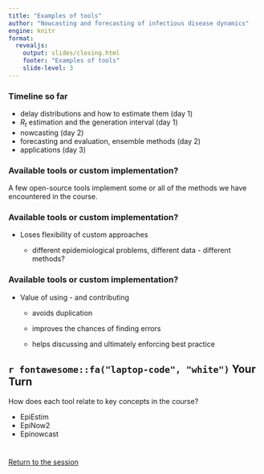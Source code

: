 ```yaml
---
title: "Examples of tools"
author: "Nowcasting and forecasting of infectious disease dynamics"
engine: knitr
format:
  revealjs:
    output: slides/closing.html
    footer: "Examples of tools"
    slide-level: 3
---
```


### Timeline so far

- delay distributions and how to estimate them (day 1)
- $R_t$ estimation and the generation interval (day 1)
- nowcasting (day 2)
- forecasting and evaluation, ensemble methods (day 2)
- applications (day 3)

### Available tools or custom implementation?

A few open-source tools implement some or all of the methods we have encountered in the course.

### Available tools or custom implementation?

- Loses flexibility of custom approaches

  - different epidemiological problems, different data - different methods?

### Available tools or custom implementation?

- Value of using - and contributing

  - avoids duplication
  
  - improves the chances of finding errors
  
  - helps discussing and ultimately enforcing best practice

## `r fontawesome::fa("laptop-code", "white")` Your Turn {background-color="#447099" transition="fade-in"}

How does each tool relate to key concepts in the course?

  - EpiEstim
  - EpiNow2
  - Epinowcast

#

[Return to the session](../overview-of-available-tools)
